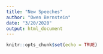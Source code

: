 ```yaml
---
title: "New Speeches"
author: "Owen Bernstein"
date: "3/20/2020"
output: html_document
---
```


```r
knitr::opts_chunk$set(echo = TRUE)
```